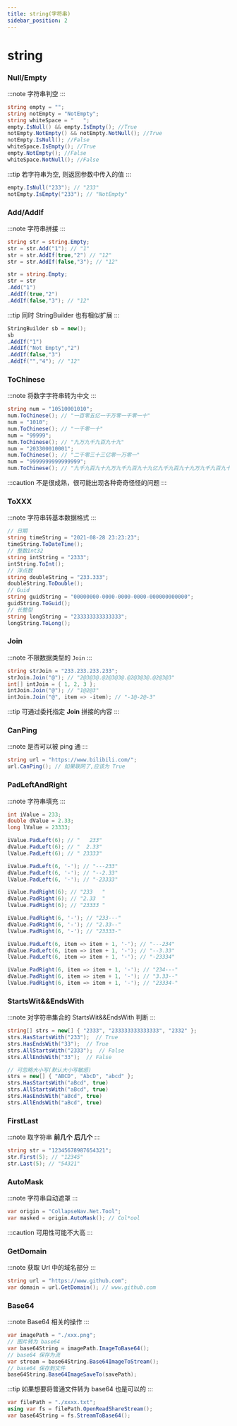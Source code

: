 ```yaml
---
title: string(字符串)
sidebar_position: 2
---
```


# string

### Null/Empty

:::note
字符串判空
:::

```csharp
string empty = "";
string notEmpty = "NotEmpty";
string whiteSpace = "   ";
empty.IsNull() && empty.IsEmpty(); //True
notEmpty.NotEmpty() && notEmpty.NotNull(); //True
notEmpty.IsNull(); //False
whiteSpace.IsEmpty(); //True
empty.NotEmpty(); //False
whiteSpace.NotNull(); //False
```

:::tip
若字符串为空, 则返回参数中传入的值
:::

```csharp
empty.IsNull("233"); // "233"
notEmpty.IsEmpty("233"); // "NotEmpty"
```

### Add/AddIf

:::note
字符串拼接
:::

```csharp
string str = string.Empty;
str = str.Add("1"); // "1"
str = str.AddIf(true,"2") // "12"
str = str.AddIf(false,"3"); // "12"

str = string.Empty;
str = str
.Add("1")
.AddIf(true,"2")
.AddIf(false,"3"); // "12"
```

:::tip
同时 StringBuilder 也有相似扩展
:::

```csharp
StringBuilder sb = new();
sb
.AddIf("1")
.AddIf("Not Empty","2")
.AddIf(false,"3")
.AddIf("","4"); // "12"
```

### ToChinese

:::note
将数字字符串转为中文
:::

```csharp
string num = "10510001010";
num.ToChinese(); // "一百零五亿一千万零一千零一十"
num = "1010";
num.ToChinese(); // "一千零一十"
num = "99999";
num.ToChinese(); // "九万九千九百九十九"
num = "203300010001";
num.ToChinese(); // "二千零三十三亿零一万零一"
num = "9999999999999999";
num.ToChinese(); // "九千九百九十九万九千九百九十九亿九千九百九十九万九千九百九十九"
```

:::caution
不是很成熟，很可能出现各种奇奇怪怪的问题
:::

### ToXXX

:::note
字符串转基本数据格式
:::

```csharp
// 日期
string timeString = "2021-08-28 23:23:23";
timeString.ToDateTime();
// 整数Int32
string intString = "2333";
intString.ToInt();
// 浮点数
string doubleString = "233.333";
doubleString.ToDouble();
// Guid
string guidString = "00000000-0000-0000-0000-000000000000";
guidString.ToGuid();
// 长整型
string longString = "233333333333333";
longString.ToLong();
```

### Join

:::note
不限数据类型的 `Join`
:::

```csharp
string strJoin = "233.233.233.233";
strJoin.Join("@"); // "2@3@3@.@2@3@3@.@2@3@3@.@2@3@3"
int[] intJoin = { 1, 2, 3 };
intJoin.Join("@"); // "1@2@3"
intJoin.Join("@", item => -item); // "-1@-2@-3"
```

:::tip
可通过委托指定 **Join** 拼接的内容
:::

### CanPing

:::note
是否可以被 ping 通
:::

```csharp
string url = "https://www.bilibili.com/";
url.CanPing(); // 如果联网了,应该为 True
```

### PadLeftAndRight

:::note
字符串填充
:::

```csharp
int iValue = 233;
double dValue = 2.33;
long lValue = 23333;

iValue.PadLeft(6); // "   233"
dValue.PadLeft(6); // "  2.33"
lValue.PadLeft(6); // " 23333"

iValue.PadLeft(6, '-'); // "---233"
dValue.PadLeft(6, '-'); // "--2.33"
lValue.PadLeft(6, '-'); // "-23333"

iValue.PadRight(6); // "233   "
dValue.PadRight(6); // "2.33  "
lValue.PadRight(6); // "23333 "

iValue.PadRight(6, '-'); // "233---"
dValue.PadRight(6, '-'); // "2.33--"
lValue.PadRight(6, '-'); // "23333-"

iValue.PadLeft(6, item => item + 1, '-'); // "---234"
dValue.PadLeft(6, item => item + 1, '-'); // "--3.33"
lValue.PadLeft(6, item => item + 1, '-'); // "-23334"

iValue.PadRight(6, item => item + 1, '-'); // "234---"
dValue.PadRight(6, item => item + 1, '-'); // "3.33--"
lValue.PadRight(6, item => item + 1, '-'); // "23334-"
```

### StartsWit&&EndsWith

:::note
对字符串集合的 StartsWit&&EndsWith 判断
:::

```csharp
string[] strs = new[] { "2333", "233333333333333", "2332" };
strs.HasStartsWith("233");  // True
strs.HasEndsWith("33");  // True
strs.AllStartsWith("2333");  // False
strs.AllEndsWith("33");  // False

// 可忽略大小写(默认大小写敏感)
strs = new[] { "ABCD", "AbcD", "abcd" };
strs.HasStartsWith("aBcd", true)
strs.AllStartsWith("aBcd", true)
strs.HasEndsWith("aBcd", true)
strs.AllEndsWith("aBcd", true)
```

### FirstLast

:::note
取字符串 **前几个** **后几个**
:::

```csharp
string str = "12345678987654321";
str.First(5); // "12345"
str.Last(5); // "54321"
```

### AutoMask

:::note
字符串自动遮罩
:::

```csharp
var origin = "CollapseNav.Net.Tool";
var masked = origin.AutoMask(); // Col*ool
```

:::caution
可用性可能不大高
:::

### GetDomain

:::note
获取 Url 中的域名部分
:::

```csharp
string url = "https://www.github.com";
var domain = url.GetDomain(); // www.github.com
```

### Base64

:::note
Base64 相关的操作
:::

```csharp
var imagePath = "./xxx.png";
// 图片转为 base64
var base64String = imagePath.ImageToBase64();
// base64 保存为流
var stream = base64String.Base64ImageToStream();
// base64 保存到文件
base64String.Base64ImageSaveTo(savePath);
```

:::tip
如果想要将普通文件转为 base64 也是可以的
:::

```csharp
var filePath = "./xxxx.txt";
using var fs = filePath.OpenReadShareStream();
var base64String = fs.StreamToBase64();
```

